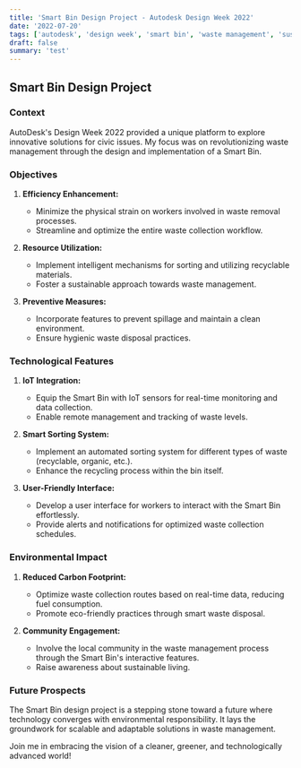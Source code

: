 ```yaml
---
title: 'Smart Bin Design Project - Autodesk Design Week 2022'
date: '2022-07-20'
tags: ['autodesk', 'design week', 'smart bin', 'waste management', 'sustainability']
draft: false
summary: 'test'
---
```


## Smart Bin Design Project

### Context

AutoDesk's Design Week 2022 provided a unique platform to explore innovative solutions for civic issues. My focus was on revolutionizing waste management through the design and implementation of a Smart Bin.

### Objectives

1. **Efficiency Enhancement:**
   - Minimize the physical strain on workers involved in waste removal processes.
   - Streamline and optimize the entire waste collection workflow.

2. **Resource Utilization:**
   - Implement intelligent mechanisms for sorting and utilizing recyclable materials.
   - Foster a sustainable approach towards waste management.

3. **Preventive Measures:**
   - Incorporate features to prevent spillage and maintain a clean environment.
   - Ensure hygienic waste disposal practices.

### Technological Features

1. **IoT Integration:**
   - Equip the Smart Bin with IoT sensors for real-time monitoring and data collection.
   - Enable remote management and tracking of waste levels.

2. **Smart Sorting System:**
   - Implement an automated sorting system for different types of waste (recyclable, organic, etc.).
   - Enhance the recycling process within the bin itself.

3. **User-Friendly Interface:**
   - Develop a user interface for workers to interact with the Smart Bin effortlessly.
   - Provide alerts and notifications for optimized waste collection schedules.

### Environmental Impact

1. **Reduced Carbon Footprint:**
   - Optimize waste collection routes based on real-time data, reducing fuel consumption.
   - Promote eco-friendly practices through smart waste disposal.

2. **Community Engagement:**
   - Involve the local community in the waste management process through the Smart Bin's interactive features.
   - Raise awareness about sustainable living.

### Future Prospects

The Smart Bin design project is a stepping stone toward a future where technology converges with environmental responsibility. It lays the groundwork for scalable and adaptable solutions in waste management.

Join me in embracing the vision of a cleaner, greener, and technologically advanced world!
